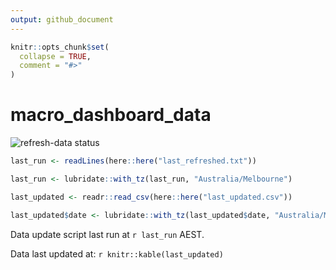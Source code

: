```yaml
---
output: github_document
---
```


<!-- README.md is generated from README.Rmd. Please edit that file -->

```r
knitr::opts_chunk$set(
  collapse = TRUE,
  comment = "#>"
)
```

# macro_dashboard_data

<!-- badges: start -->
  ![refresh-data status](https://github.com/MattCowgill/macro_dashboard_data/workflows/refresh-data/badge.svg)
<!-- badges: end -->

```r

last_run <- readLines(here::here("last_refreshed.txt"))

last_run <- lubridate::with_tz(last_run, "Australia/Melbourne")

last_updated <- readr::read_csv(here::here("last_updated.csv"))

last_updated$date <- lubridate::with_tz(last_updated$date, "Australia/Melbourne")

```

Data update script last run at `r last_run` AEST.


Data last updated at:
`r knitr::kable(last_updated)`